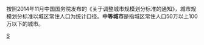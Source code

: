 按照2014年11月中国国务院发布的《关于调整城市规模划分标准的通知》，城市规模划分标准以城区常住人口为统计口径。'''中等城市'''是指城区常住人口50万以上100万以下的城市。
[[Category:中华人民共和国城市‎|S]]